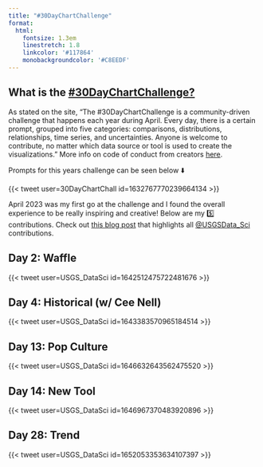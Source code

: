 ```yaml
---
title: "#30DayChartChallenge"
format:
  html: 
    fontsize: 1.3em
    linestretch: 1.8
    linkcolor: '#117864'
    monobackgroundcolor: '#C8EEDF' 
---
```


## What is the [#30DayChartChallenge?](https://30daychartchallenge.org/about/)

As stated on the site, "The #30DayChartChallenge is a community-driven challenge that happens each year during April. Every day, there is a certain prompt, grouped into five categories: comparisons, distributions, relationships, time series, and uncertainties. Anyone is welcome to contribute, no matter which data source or tool is used to create the visualizations." More info on code of conduct from creators [here](https://30daychartchallenge.org/about/).

Prompts for this years challenge can be seen below ⬇️

{{< tweet user=30DayChartChall id=1632767770239664134 >}}

April 2023 was my first go at the challenge and I found the overall experience to be really inspiring and creative! Below are my 5️⃣ contributions. Check out [this blog post](https://waterdata.usgs.gov/blog/chart-challenge-2023/) that highlights all [\@USGSData_Sci](https://twitter.com/USGS_DataSci) contributions.

## Day 2: Waffle

{{< tweet user=USGS_DataSci id=1642512475722481676 >}}

## Day 4: Historical (w/ Cee Nell)

{{< tweet user=USGS_DataSci id=1643383570965184514 >}}

## Day 13: Pop Culture

{{< tweet user=USGS_DataSci id=1646632643562475520 >}}

## Day 14: New Tool

{{< tweet user=USGS_DataSci id=1646967370483920896 >}}

## Day 28: Trend

{{< tweet user=USGS_DataSci id=1652053353634107397 >}}
